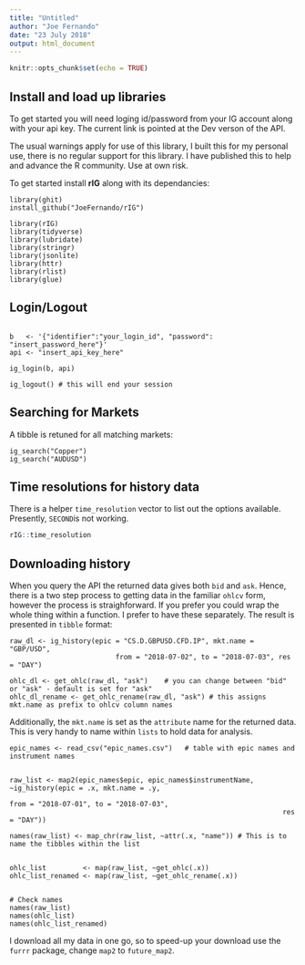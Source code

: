 ```yaml
---
title: "Untitled"
author: "Joe Fernando"
date: "23 July 2018"
output: html_document
---
```


```r
knitr::opts_chunk$set(echo = TRUE)
```

## Install and load up libraries

To get started you will need loging id/password from your IG account along with your api key. The current link is pointed at the Dev verson of the API.

The usual warnings apply for use of this library, I built this for my personal use, there is no regular support for this library. I have published this to help and advance the R community. Use at own risk.


To get started install **rIG** along with its dependancies: 

```{}
library(ghit)
install_github("JoeFernando/rIG")

library(rIG)
library(tidyverse)
library(lubridate)
library(stringr)
library(jsonlite)
library(httr)
library(rlist)
library(glue)
```



## Login/Logout

```{}

b   <- '{"identifier":"your_login_id", "password": "insert_password_here"}'
api <- "insert_api_key_here"

ig_login(b, api) 

ig_logout() # this will end your session

```



## Searching for Markets

A tibble is retuned for all matching markets:

```{}
ig_search("Copper")
ig_search("AUDUSD")
```



## Time resolutions for history data

There is a helper `time_resolution` vector to list out the options available. Presently, `SECOND`is not working.

```r

rIG::time_resolution

```



## Downloading history

When you query the API the returned data gives both `bid` and `ask`. Hence, there is a two step process to getting data in the familiar `ohlcv` form, however the process is straighforward. If you prefer you could wrap the whole thing within a function. I prefer to have these separately. The result is presented in `tibble` format:

```{}
raw_dl <- ig_history(epic = "CS.D.GBPUSD.CFD.IP", mkt.name = "GBP/USD", 
                          from = "2018-07-02", to = "2018-07-03", res = "DAY")

ohlc_dl <- get_ohlc(raw_dl, "ask")    # you can change between "bid" or "ask" - default is set for "ask"
ohlc_dl_rename <- get_ohlc_rename(raw_dl, "ask") # this assigns mkt.name as prefix to ohlcv column names

```



Additionally, the `mkt.name` is set as the `attribute` name for the returned data. This is very handy to name within  `lists` to hold data for analysis. 

``` {}
epic_names <- read_csv("epic_names.csv")   # table with epic names and instrument names


raw_list <- map2(epic_names$epic, epic_names$instrumentName, ~ig_history(epic = .x, mkt.name = .y,
                                                                   from = "2018-07-01", to = "2018-07-03", 
                                                                   res = "DAY"))

names(raw_list) <- map_chr(raw_list, ~attr(.x, "name")) # This is to name the tibbles within the list


ohlc_list         <- map(raw_list, ~get_ohlc(.x))
ohlc_list_renamed <- map(raw_list, ~get_ohlc_rename(.x))  


# Check names
names(raw_list)
names(ohlc_list)
names(ohlc_list_renamed)
```


I download all my data in one go, so to speed-up your download use the `furrr` package, change `map2` to `future_map2`.


